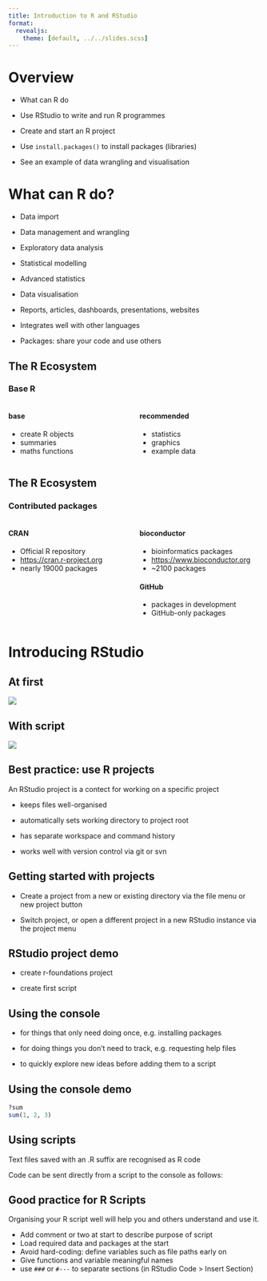 ```yaml
---
title: Introduction to R and RStudio
format: 
  revealjs:
    theme: [default, ../../slides.scss]
---
```


# Overview

-   What can R do

-   Use RStudio to write and run R programmes

-   Create and start an R project

-   Use `install.packages()` to install packages (libraries)

-   See an example of data wrangling and visualisation

# What can R do?

-   Data import

-   Data management and wrangling

-   Exploratory data analysis

-   Statistical modelling

-   Advanced statistics

-   Data visualisation

-   Reports, articles, dashboards, presentations, websites

-   Integrates well with other languages

-   Packages: share your code and use others

## The R Ecosystem

### Base R

::: columns
::: {.column width="50%"}
#### base

-   create R objects
-   summaries
-   maths functions
:::

::: {.column width="50%"}
#### recommended

-   statistics
-   graphics
-   example data
:::
:::

## The R Ecosystem

### Contributed packages

::: columns
::: {.column width="50%"}
#### CRAN

-   Official R repository
-   <https://cran.r-project.org>
-   nearly 19000 packages
:::

::: {.column width="50%"}
#### bioconductor

-   bioinformatics packages
-   <https://www.bioconductor.org>
-   \~2100 packages

#### GitHub

-   packages in development
-   GitHub-only packages
:::
::::

# Introducing RStudio

## At first

![](new-RStudio-project.png)

## With script

![](RStudio-project-with-script.png)

## Best practice: use R projects

An RStudio project is a contect for working on a specific project

- keeps files well-organised

- automatically sets working directory to project root

- has separate workspace and command history

- works well with version control via git or svn

## Getting started with projects

- Create a project from a new or existing directory via the file menu or new project button

- Switch project, or open a different project in a new RStudio instance via the project menu

## RStudio project demo

- create r-foundations project

- create first script

## Using the console

- for things that only need doing once, e.g. installing packages

- for doing things you don't need to track, e.g. requesting help files

- to quickly explore new ideas before adding them to a script

## Using the console demo

```.r
?sum
sum(1, 2, 3)
```

## Using scripts

Text files saved with an .R suffix are recognised as R code

Code can be sent directly from a script to the console as follows:

## Good practice for R Scripts

Organising your R script well will help you and others understand and use it. 

- Add comment or two at start to describe purpose of script
- Load required data and packages at the start
- Avoid hard-coding: define variables such as file paths early on
- Give functions and variable meaningful names
- use `###` or `#---` to separate sections (in RStudio Code > Insert Section)

